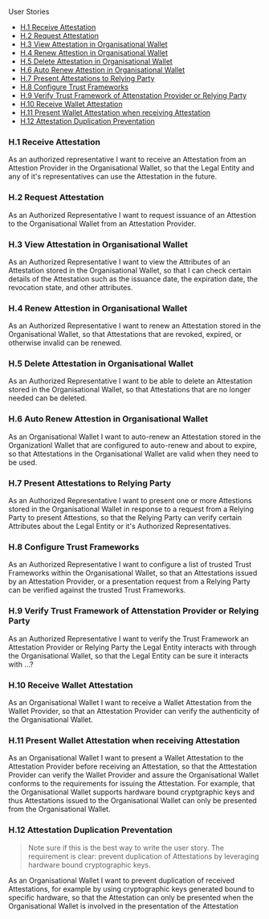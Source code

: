 
<Kicker variant="accent">User Stories</Kicker>
<Title size="large" variant="primary">
  Holder
</Title>

- [H.1 Receive Attestation](#h1-receive-attestation)
- [H.2 Request Attestation](#h2-request-attestation)
- [H.3 View Attestation in Organisational Wallet](#h3-view-attestation-in-organisational-wallet)
- [H.4 Renew Attestion in Organisational Wallet](#h4-renew-attestion-in-organisational-wallet)
- [H.5 Delete Attestation in Organisational Wallet](#h5-delete-attestation-in-organisational-wallet)
- [H.6 Auto Renew Attestion in Organisational Wallet](#h6-auto-renew-attestion-in-organisational-wallet)
- [H.7 Present Attestations to Relying Party](#h7-present-attestations-to-relying-party)
- [H.8 Configure Trust Frameworks](#h8-configure-trust-frameworks)
- [H.9 Verify Trust Framework of Attenstation Provider or Relying Party](#h9-verify-trust-framework-of-attenstation-provider-or-relying-party)
- [H.10 Receive Wallet Attestation](#h10-receive-wallet-attestation)
- [H.11 Present Wallet Attestation when receiving Attestation](#h11-present-wallet-attestation-when-receiving-attestation)
- [H.12 Attestation Duplication Preventation](#h12-attestation-duplication-preventation)

### H.1 Receive Attestation

As an authorized representative I want to receive an Attestation from an Attestion Provider in the Organisational Wallet, so that the Legal Entity and any of it's representatives can use the Attestation in the future.

### H.2 Request Attestation

As an Authorized Representative I want to request issuance of an Attestion to the Organisational Wallet from an Attestation Provider.

### H.3 View Attestation in Organisational Wallet

As an Authorized Representative I want to view the Attributes of an Attestation stored in the Organisational Wallet, so that I can check certain details of the Attestation such as the issuance date, the expiration date, the revocation state, and other attributes.

### H.4 Renew Attestion in Organisational Wallet

As an Authorized Representative I want to renew an Attestation stored in the Organisational Wallet, so that Attestations that are revoked, expired, or otherwise invalid can be renewed.

### H.5 Delete Attestation in Organisational Wallet

As an Authorized Representative I want to be able to delete an Attestation stored in the Organisational Wallet, so that Attestations that are no longer needed can be deleted.

### H.6 Auto Renew Attestion in Organisational Wallet

As an Organisational Wallet I want to auto-renew an Attestation stored in the Organizationl Wallet that are configured to auto-renew and about to expire, so that Attestations in the Organisational Wallet are valid when they need to be used.

### H.7 Present Attestations to Relying Party

As an Authorized Representative I want to present one or more Attestions stored in the Organisational Wallet in response to a request from a Relying Party to present Attestions, so that the Relying Party can verify certain Attributes about the Legal Entity or it's Authorized Representatives.

### H.8 Configure Trust Frameworks

As an Authorized Representative I want to configure a list of trusted Trust Frameworks within the Organisational Wallet, so that an Attestations issued by an Attestation Provider, or a presentation request from a Relying Party can be verified against the trusted Trust Frameworks.

### H.9 Verify Trust Framework of Attenstation Provider or Relying Party

As an Authorized Representative I want to verify the Trust Framework an Attestation Provider or Relying Party the Legal Entity interacts with through the Organisational Wallet, so that the Legal Entity can be sure it interacts with ...?

### H.10 Receive Wallet Attestation

As an Organisational Wallet I want to receive a Wallet Attestation from the Wallet Provider, so that an Attestation Provider can verify the authenticity of the Organisational Wallet.

### H.11 Present Wallet Attestation when receiving Attestation

As an Organisational Wallet I want to present a Wallet Attestation to the Attestation Provider before receiving an Attestation, so that the Atttestation Provider can verify the Wallet Provider and assure the Organisational Wallet conforms to the requirements for issuing the Attestation. For example, that the Organisational Wallet supports hardware bound cryptgraphic keys and thus Attestations issued to the Organisational Wallet can only be presented from the Organisational Wallet.

### H.12 Attestation Duplication Preventation

> Note sure if this is the best way to write the user story. The requirement is clear: prevent duplication of Attestations by leveraging hardware bound cryptographic keys.

As an Organisational Wallet I want to prevent duplication of received Attestations, for example by using cryptographic keys generated bound to specific hardware, so that the Attestation can only be presented when the Organisational Wallet is involved in the presentation of the Attestation
